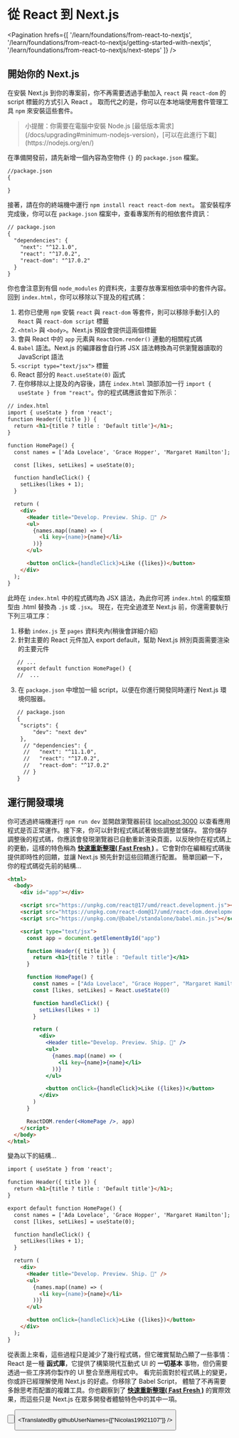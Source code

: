 
# 從 React 到 Next.js

<Pagination
  hrefs={[
    '/learn/foundations/from-react-to-nextjs',
    '/learn/foundations/from-react-to-nextjs/getting-started-with-nextjs',
    '/learn/foundations/from-react-to-nextjs/next-steps'
  ]}
/>

## 開始你的 Next.js

在安裝 Next.js 到你的專案前，你不再需要透過手動加入 `react` 與 `react-dom` 的 script 標籤的方式引入 React 。
取而代之的是，你可以在本地端使用套件管理工具 `npm` 來安裝這些套件。

<Blockquote>
  小提醒：你需要在電腦中安裝 Node.js
  [最低版本需求](/docs/upgrading#minimum-nodejs-version)，[可以在此進行下載](https://nodejs.org/en/)
</Blockquote>

在準備開發前，請先新增一個內容為空物件 `{}` 的 `package.json` 檔案。

```html
//package.json
{

}
```

接著，請在你的終端機中運行 `npm install react react-dom next`。
當安裝程序完成後，你可以在 `package.json` 檔案中，查看專案所有的相依套件資訊：

```html
// package.json
{
  "dependencies": {
    "next": "^12.1.0",
    "react": "^17.0.2",
    "react-dom": "^17.0.2"
  }
}
```

你也會注意到有個 `node_modules` 的資料夾，主要存放專案相依項中的套件內容。
回到 `index.html`，你可以移除以下提及的程式碼：

1. 若你已使用 `npm` 安裝 `react` 與 `react-dom` 等套件，則可以移除手動引入的 `React` 與 `react-dom script` 標籤
2. `<html>` 與 `<body>`。Next.js 預設會提供這兩個標籤
3. 會與 React 中的 `app` 元素與 `ReactDom.render()` 連動的相關程式碼
4. `Babel` 語法。Next.js 的編譯器會自行將 JSX 語法轉換為可供瀏覽器讀取的 JavaScript 語法
5. `<script type="text/jsx">` 標籤
6. React 部分的 `React.useState(0)` 函式
7. 在你移除以上提及的內容後，請在 `index.html` 頂部添加一行 `import { useState } from "react"`。你的程式碼應該會如下所示：

```html
// index.html
import { useState } from 'react';
function Header({ title }) {
  return <h1>{title ? title : 'Default title'}</h1>;
}

function HomePage() {
  const names = ['Ada Lovelace', 'Grace Hopper', 'Margaret Hamilton'];

  const [likes, setLikes] = useState(0);

  function handleClick() {
    setLikes(likes + 1);
  }

  return (
    <div>
      <Header title="Develop. Preview. Ship. 🚀" />
      <ul>
        {names.map((name) => (
          <li key={name}>{name}</li>
        ))}
      </ul>

      <button onClick={handleClick}>Like ({likes})</button>
    </div>
  );
}
```

此時在 `index.html` 中的程式碼均為 JSX 語法，為此你可將 `index.html` 的檔案類型由 .html 替換為 `.js` 或 `.jsx`。
現在，在完全過渡至 Next.js 前，你還需要執行下列三項工序：

1. 移動 `index.js` 至 `pages` 資料夾內(稍後會詳細介紹)
2. 針對主要的 React 元件加入 export default，幫助 Next.js 辨別頁面需要渲染的主要元件

```html
   // ...
   export default function HomePage() {
   //  ...
```

3. 在 `package.json` 中增加一組 script，以便在你進行開發同時運行 Next.js 環境伺服器。

```html
   // package.json
   {
    "scripts": {
        "dev": "next dev"
    },
     // "dependencies": {
     //   "next": "^11.1.0",
     //   "react": "^17.0.2",
     //   "react-dom": "^17.0.2"
     // }
   }
```

## 運行開發環境

你可透過終端機運行 `npm run dev` 並開啟瀏覽器前往 [localhost:3000](localhost:3000) 以查看應用程式是否正常運作。接下來，你可以針對程式碼試著做些調整並儲存。
當你儲存調整後的程式碼，你應該會發現瀏覽器已自動重新渲染頁面，以反映你在程式碼上的更動，這樣的特色稱為 **[快速重新整理( Fast Fresh )](/docs/basic-features/fast-refresh)** 。它會對你在編輯程式碼後提供即時性的回饋，並讓 Next.js 預先針對這些回饋進行配置。
簡單回顧一下，你的程式碼從先前的結構...

```html
<html>
  <body>
    <div id="app"></div>

    <script src="https://unpkg.com/react@17/umd/react.development.js"></script>
    <script src="https://unpkg.com/react-dom@17/umd/react-dom.development.js"></script>
    <script src="https://unpkg.com/@babel/standalone/babel.min.js"></script>

    <script type="text/jsx">
      const app = document.getElementById("app")

      function Header({ title }) {
        return <h1>{title ? title : "Default title"}</h1>
      }

      function HomePage() {
        const names = ["Ada Lovelace", "Grace Hopper", "Margaret Hamilton"]
        const [likes, setLikes] = React.useState(0)

        function handleClick() {
          setLikes(likes + 1)
        }

        return (
          <div>
            <Header title="Develop. Preview. Ship. 🚀" />
            <ul>
              {names.map((name) => (
                <li key={name}>{name}</li>
              ))}
            </ul>

            <button onClick={handleClick}>Like ({likes})</button>
          </div>
        )
      }

      ReactDOM.render(<HomePage />, app)
    </script>
  </body>
</html>
```

變為以下的結構...

```html
import { useState } from 'react';

function Header({ title }) {
  return <h1>{title ? title : 'Default title'}</h1>;
}

export default function HomePage() {
  const names = ['Ada Lovelace', 'Grace Hopper', 'Margaret Hamilton'];
  const [likes, setLikes] = useState(0);

  function handleClick() {
    setLikes(likes + 1);
  }

  return (
    <div>
      <Header title="Develop. Preview. Ship. 🚀" />
      <ul>
        {names.map((name) => (
          <li key={name}>{name}</li>
        ))}
      </ul>

      <button onClick={handleClick}>Like ({likes})</button>
    </div>
  );
}
```

從表面上來看，這些過程只是減少了幾行程式碼，但它確實幫助凸顯了一些事情：React 是一種 **函式庫**，它提供了構築現代互動式 UI 的 **一切基本** 事物，但仍需要透過一些工序將你製作的 UI 整合至應用程式中。
看完前面對於程式碼上的變更，你或許已經理解使用 Next.js 的好處。你移除了 Babel Script， 體驗了不再需要多餘思考而配置的複雜工具。你也觀察到了 **[快速重新整理( Fast Fresh )](/docs/basic-features/fast-refresh)** 的實際效果，而這些只是 Next.js 在眾多開發者體驗特色中的其中一項。

<Button
  content="返回上一頁 ←"
  url="/learn/foundations/about-nextjs/index"
  basicStyle="text-white bg-[#0070f3]"
  hoverStyle="hover:opacity-90"
/>

<Button
  content="前往下一頁 →"
  url="/learn/foundations/from-react-to-nextjs/next-steps"
  basicStyle="text-white bg-[#0070f3]"
  hoverStyle="hover:opacity-90"
/>

<TranslatedBy githubUserNames={["Nicolas19921107"]} />
